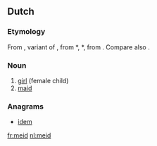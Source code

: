 ==Dutch==

===Etymology===
From {{etyl|dum|nl}} {{term|meit|lang=dum}}, variant of {{term|meget|lang=dum}}, from {{etyl|odt|nl}} *{{term||megith|lang=odt}}, *{{term||magath|lang=odt}}, from {{proto|Germanic|magaþs|lang=nl}}. Compare also {{term|maagd|lang=nl}}.

===Noun===
{{head|nl|noun|g=f}}

# [[girl]] (female child)
# [[maid]]

===Anagrams===
* [[idem#Dutch|idem]]

[[fr:meid]]
[[nl:meid]]
